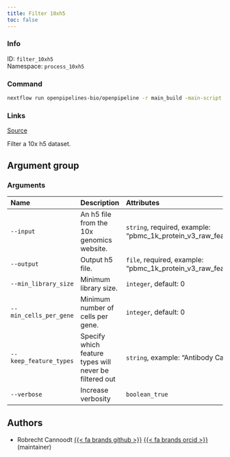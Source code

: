 ```yaml
---
title: Filter 10xh5
toc: false
---
```


::: {.column-margin}

### Info

ID: `filter_10xh5`  
Namespace: `process_10xh5`

### Command

```bash
nextflow run openpipelines-bio/openpipeline -r main_build -main-script target/nextflow/process_10xh5/filter_10xh5/main.nf --help
```

### Links
[Source](https://github.com/openpipelines-bio/openpipeline/blob/main/src/process_10xh5/filter_10xh5){.btn-action .btn-sm .btn-info .btn role="button"}
:::

Filter a 10x h5 dataset.


## Argument group

### Arguments



:::{.column-body-outset}
|Name                   |Description                                            |Attributes                                                                        |
|:----------------------|:------------------------------------------------------|:---------------------------------------------------------------------------------|
|`--input`              |An h5 file from the 10x genomics website.              |`string`, required, example: "pbmc_1k_protein_v3_raw_feature_bc_matrix.h5"        |
|`--output`             |Output h5 file.                                        |`file`, required, example: "pbmc_1k_protein_v3_raw_feature_bc_matrix_filtered.h5" |
|`--min_library_size`   |Minimum library size.                                  |`integer`, default: 0                                                             |
|`--min_cells_per_gene` |Minimum number of cells per gene.                      |`integer`, default: 0                                                             |
|`--keep_feature_types` |Specify which feature types will never be filtered out |`string`, example: "Antibody Capture"                                             |
|`--verbose`            |Increase verbosity                                     |`boolean_true`                                                                    |
:::

## Authors

 * Robrecht Cannoodt [{{< fa brands github >}}](https://github.com/rcannood) [{{< fa brands orcid >}}](https://orcid.org/0000-0003-3641-729X) (maintainer)
